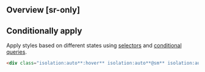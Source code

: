 ## Overview [sr-only]
<Overview/>

## Conditionally apply
Apply styles based on different states using [selectors](/docs/state-selectors) and [conditional queries](/docs/conditional-queries).
```html
<div class="isolation:auto**:hover** isolation:auto**@sm** isolation:auto**@dark** isolation:auto**@print**">…</div>
```

